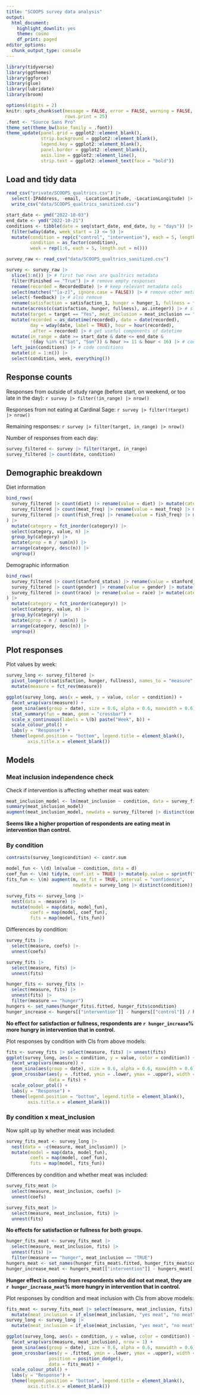 ```yaml
---
title: "SCOOPS survey data analysis"
output:
  html_document:
    highlight_downlit: yes
    theme: cosmo
    df_print: paged
editor_options: 
  chunk_output_type: console
---
```


```r
library(tidyverse)
library(ggthemes)
library(ggforce)
library(glue)
library(lubridate)
library(broom)

options(digits = 2)
knitr::opts_chunk$set(message = FALSE, error = FALSE, warning = FALSE,
                      rows.print = 25)
.font <- "Source Sans Pro"
theme_set(theme_bw(base_family = .font))
theme_update(panel.grid = ggplot2::element_blank(),
             strip.background = ggplot2::element_blank(),
             legend.key = ggplot2::element_blank(),
             panel.border = ggplot2::element_blank(),
             axis.line = ggplot2::element_line(),
             strip.text = ggplot2::element_text(face = "bold"))
```

## Load and tidy data

```r
read_csv("private/SCOOPS_qualtrics.csv") |>
  select(-IPAddress, -email, -LocationLatitude, -LocationLongitude) |>
  write_csv("data/SCOOPS_qualtrics_sanitized.csv")
```

```r
start_date <- ymd("2022-10-03")
end_date <- ymd("2022-10-21")
conditions <- tibble(date = seq(start_date, end_date, by = "days")) |>
  filter(wday(date, week_start = 1) <= 5) |>
  mutate(condition = rep(c("control", "intervention"), each = 5, length.out = n()),
         condition = as_factor(condition),
         week = rep(1:6, each = 5, length.out = n()))

survey_raw <- read_csv("data/SCOOPS_qualtrics_sanitized.csv")

survey <- survey_raw |>
  slice(3:n()) |> # first two rows are qualtrics metadata
  filter(Finished == "True") |> # remove empty responses
  rename(recorded = RecordedDate) |> # keep relevant metadata cols
  select(matches("^[a-z]", ignore.case = FALSE)) |> # remove other metadata cols
  select(-feedback) |> # also remove
  rename(satisfaction = satisfaction_1, hunger = hunger_1, fullness = fullness_1) |> # sliders have funky column names
  mutate(across(c(satisfaction, hunger, fullness), as.integer)) |> # slider values are integers
  mutate(target = target == "Yes", meat_inclusion = meat_inclusion == "Yes") |> # yes/no values are true/false
  mutate(recorded = as_datetime(recorded), date = date(recorded),
         day = wday(date, label = TRUE), hour = hour(recorded),
         .after = recorded) |> # get useful components of datetime
  mutate(in_range = date >= start_date & date <= end_date &
         !(day %in% c("Sat", "Sun")) & hour >= 11 & hour < 16) |> # code responses from outside of study range
  left_join(conditions) |> # code conditions
  mutate(id = 1:n()) |>
  select(condition, week, everything())
```

## Response counts

Responses from outside of study range (before start, on weekend, or too late in the day): `r survey |> filter(!in_range) |> nrow()`

Responses from not eating at Cardinal Sage: `r survey |> filter(!target) |> nrow()`

Remaining responses: `r survey |> filter(target, in_range) |> nrow()`

Number of responses from each day:
```r
survey_filtered <- survey |> filter(target, in_range)
survey_filtered |> count(date, condition)
```

## Demographic breakdown

Diet information

```r
bind_rows(
  survey_filtered |> count(diet) |> rename(value = diet) |> mutate(category = "diet"),
  survey_filtered |> count(meat_freq) |> rename(value = meat_freq) |> mutate(category = "meat_freq"),
  survey_filtered |> count(fish_freq) |> rename(value = fish_freq) |> mutate(category = "fish_freq"),
) |>
  mutate(category = fct_inorder(category)) |>
  select(category, value, n) |>
  group_by(category) |>
  mutate(prop = n / sum(n)) |>
  arrange(category, desc(n)) |>
  ungroup()
```

Demographic information

```r
bind_rows(
  survey_filtered |> count(stanford_status) |> rename(value = stanford_status) |> mutate(category = "stanford_status"),
  survey_filtered |> count(gender) |> rename(value = gender) |> mutate(category = "gender"),
  survey_filtered |> count(race) |> rename(value = race) |> mutate(category = "race")
) |>
  mutate(category = fct_inorder(category)) |>
  select(category, value, n) |>
  group_by(category) |>
  mutate(prop = n / sum(n)) |>
  arrange(category, desc(n)) |>
  ungroup()
```


## Plot responses

Plot values by week:

```r
survey_long <- survey_filtered |>
  pivot_longer(c(satisfaction, hunger, fullness), names_to = "measure", values_to = "value") |>
  mutate(measure = fct_rev(measure))

ggplot(survey_long, aes(x = week, y = value, color = condition)) +
  facet_wrap(vars(measure)) +
  geom_sina(aes(group = date), size = 0.6, alpha = 0.6, maxwidth = 0.6) +
  stat_summary(fun = mean, geom = "crossbar") +
  scale_x_continuous(labels = \(b) paste("Week", b)) +
  scale_colour_ptol() +
  labs(y = "Response") +
  theme(legend.position = "bottom", legend.title = element_blank(),
        axis.title.x = element_blank())
```

## Models

### Meat inclusion independence check

Check if intervention is affecting whether meat was eaten:
```r
meat_inclusion_model <- lm(meat_inclusion ~ condition, data = survey_filtered)
summary(meat_inclusion_model)
augment(meat_inclusion_model, newdata = survey_filtered |> distinct(condition))
```

__Seems like a higher proportion of respondents are eating meat in intervention than control.__

### By condition

```r
contrasts(survey_long$condition) <- contr.sum

model_fun <- \(d) lm(value ~ condition, data = d)
coef_fun <- \(m) tidy(m, conf.int = TRUE) |> mutate(p.value = sprintf("%.2f", round(p.value, 2)))
fits_fun <- \(m) augment(m, se_fit = TRUE, interval = "confidence",
                         newdata = survey_long |> distinct(condition))

survey_fits <- survey_long |>
  nest(data = -measure) |>
  mutate(model = map(data, model_fun),
         coefs = map(model, coef_fun),
         fits = map(model, fits_fun))
```

Differences by condition:
```r
survey_fits |>
  select(measure, coefs) |>
  unnest(coefs)

survey_fits |>
  select(measure, fits) |>
  unnest(fits)
```

```r
hunger_fits <- survey_fits |>
  select(measure, fits) |>
  unnest(fits) |>
  filter(measure == "hunger")
hungers <- set_names(hunger_fits$.fitted, hunger_fits$condition)
hunger_increase <- hungers[["intervention"]] - hungers[["control"]] / hungers[["control"]]
```

__No effect for satisfaction or fullness, respondents are `r hunger_increase`% more hungry in intervention that in control.__

Plot responses by condition with CIs from above models:
```r
fits <- survey_fits |> select(measure, fits) |> unnest(fits)
ggplot(survey_long, aes(x = condition, y = value, color = condition)) +
  facet_wrap(vars(measure)) +
  geom_sina(aes(group = date), size = 0.6, alpha = 0.6, maxwidth = 0.6) +
  geom_crossbar(aes(y = .fitted, ymin = .lower, ymax = .upper), width = 0.8,
                data = fits) +
  scale_colour_ptol() +
  labs(y = "Response") +
  theme(legend.position = "bottom", legend.title = element_blank(),
        axis.title.x = element_blank())
```

### By condition x meat_inclusion

Now split up by whether meat was included:
```r
survey_fits_meat <- survey_long |>
  nest(data = -c(measure, meat_inclusion)) |>
  mutate(model = map(data, model_fun),
         coefs = map(model, coef_fun),
         fits = map(model, fits_fun))
```

Differences by condition and whether meat was included:
```r
survey_fits_meat |>
  select(measure, meat_inclusion, coefs) |>
  unnest(coefs)

survey_fits_meat |>
  select(measure, meat_inclusion, fits) |>
  unnest(fits)
```

__No effects for satisfaction or fullness for both groups.__

```r
hunger_fits_meat <- survey_fits_meat |>
  select(measure, meat_inclusion, fits) |>
  unnest(fits) |>
  filter(measure == "hunger", meat_inclusion == "TRUE")
hungers_meat <- set_names(hunger_fits_meat$.fitted, hunger_fits_meat$condition)
hunger_increase_meat <- hungers_meat[["intervention"]] - hungers_meat[["control"]] / hungers_meat[["control"]]
```

__Hunger effect is coming from respondents who did not eat meat, they are `r hunger_increase_meat`% more hungry in intervention that in control.__

Plot responses by condition and meat inclusion with CIs from above models:
```r
fits_meat <- survey_fits_meat |> select(measure, meat_inclusion, fits) |> unnest(fits) |>
  mutate(meat_inclusion = if_else(meat_inclusion, "yes meat", "no meat"))
survey_long <- survey_long |>
  mutate(meat_inclusion = if_else(meat_inclusion, "yes meat", "no meat"))

ggplot(survey_long, aes(x = condition, y = value, color = condition)) +
  facet_wrap(vars(measure, meat_inclusion), nrow = 1) +
  geom_sina(aes(group = date), size = 0.6, alpha = 0.6, maxwidth = 0.6) +
  geom_crossbar(aes(y = .fitted, ymin = .lower, ymax = .upper), width = 0.8,
                position = position_dodge(),
                data = fits_meat) +
  scale_colour_ptol() +
  labs(y = "Response") +
  theme(legend.position = "bottom", legend.title = element_blank(),
        axis.title.x = element_blank())
```
